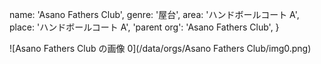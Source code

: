   name: 'Asano Fathers Club',
  genre: '屋台',
  area: 'ハンドボールコート A',
  place: 'ハンドボールコート A',
  'parent org': 'Asano Fathers Club',
}

![Asano Fathers Club の画像 0](/data/orgs/Asano Fathers Club/img0.png)

